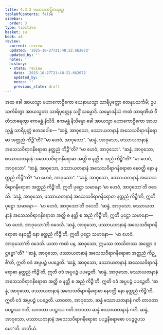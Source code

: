 ```yaml
---
title: 4.3.3 မဟာကောဋ္ဌိကသုတ္တ
tableOfContents: false
sidebar:
  order: 3
type: tipitaka
basket: su
book: a4
review:
  current: review
  updated: '2025-10-27T21:48:22.662072'
  updated_by: ''
  notes: ''
  history:
  - state: review
    date: '2025-10-27T21:48:22.662072'
    updated_by: ''
    notes: ''
    previous_state: draft
---
```



<ReviewStatus review={frontmatter.review} showDetails={true} />

<HypothesisAnnotation frontmatter={frontmatter} />

<DynamicBreadcrumb />

<Division number="173" book="a4" e="ch" v="15" p="479">

<Paragraph number="1028" book="a4">
အထ ခေါ အာယသ္မာ မဟာကောဋ္ဌိကော ယေနာယသ္မာ သာရိပုတ္တော တေနုပသင်္ကမိ; ဥပသင်္ကမိတွာ အာယသ္မတာ သာရိပုတ္တေန သဒ္ဓိံ သမ္မောဒိ. သမ္မောဒနီယံ ကထံ သာရဏီယံ ဝီတိသာရေတွာ ဧကမန္တံ နိသီဒိ. ဧကမန္တံ နိသိန္နော ခေါ အာယသ္မာ မဟာကောဋ္ဌိကော အာယသ္မန္တံ သာရိပုတ္တံ ဧတဒဝေါစ—
</Paragraph>

<Paragraph number="1029" book="a4">
“ဆန္နံ, အာဝုသော, ဖဿာယတနာနံ အသေသဝိရာဂနိရောဓာ အတ္ထညံ ကိဉ္စီ”တိ?
</Paragraph>

<Paragraph number="1030" book="a4">
“မာ ဟေဝံ, အာဝုသော”.
</Paragraph>

<Paragraph number="1031" book="a4">
“ဆန္နံ, အာဝုသော, ဖဿာယတနာနံ အသေသဝိရာဂနိရောဓာ နတ္ထညံ ကိဉ္စီ”တိ?
</Paragraph>

<Paragraph number="1032" book="a4">
“မာ ဟေဝံ, အာဝုသော”.
</Paragraph>

<Paragraph number="1033" book="a4">
“ဆန္နံ, အာဝုသော, ဖဿာယတနာနံ အသေသဝိရာဂနိရောဓာ အတ္ထိ စ နတ္ထိ စ အညံ ကိဉ္စီ”တိ?
</Paragraph>

<Paragraph number="1034" book="a4">
“မာ ဟေဝံ, အာဝုသော”.
</Paragraph>

<Paragraph number="1035" book="a4">
“ဆန္နံ, အာဝုသော, ဖဿာယတနာနံ အသေသဝိရာဂနိရောဓာ နေဝတ္ထိ နော နတ္ထညံ ကိဉ္စီ”တိ?
</Paragraph>

<Paragraph number="1036" book="a4">
“မာ ဟေဝံ, အာဝုသော”.
</Paragraph>

<Paragraph number="1037" book="a4">
“‘ဆန္နံ, အာဝုသော, ဖဿာယတနာနံ အသေသဝိရာဂနိရောဓာ အတ္ထညံ ကိဉ္စီ’တိ, ဣတိ ပုဋ္ဌော သမာနော ‘မာ ဟေဝံ, အာဝုသော’တိ ဝဒေသိ. ‘ဆန္နံ, အာဝုသော, ဖဿာယတနာနံ အသေသဝိရာဂနိရောဓာ နတ္ထညံ ကိဉ္စီ’တိ, ဣတိ ပုဋ္ဌော သမာနော—  ‘မာ ဟေဝံ, အာဝုသော’တိ ဝဒေသိ. ‘ဆန္နံ, အာဝုသော, ဖဿာယတနာနံ အသေသဝိရာဂနိရောဓာ အတ္ထိ စ နတ္ထိ စ အညံ ကိဉ္စီ’တိ, ဣတိ ပုဋ္ဌော သမာနော—  ‘မာ ဟေဝံ, အာဝုသော’တိ ဝဒေသိ. ‘ဆန္နံ, အာဝုသော, ဖဿာယတနာနံ အသေသဝိရာဂနိရောဓာ နေဝတ္ထိ နော နတ္ထညံ ကိဉ္စီ’တိ, ဣတိ ပုဋ္ဌော သမာနော—  ‘မာ ဟေဝံ, အာဝုသော’တိ ဝဒေသိ. ယထာ ကထံ ပန, အာဝုသော, ဣမဿ ဘာသိတဿ အတ္ထော ဒဋ္ဌဗ္ဗော”တိ?
</Paragraph>

<Paragraph number="1038" book="a4">
“‘ဆန္နံ, အာဝုသော, ဖဿာယတနာနံ အသေသဝိရာဂနိရောဓာ အတ္ထညံ ကိဉ္စီ’တိ, ဣတိ ဝဒံ အပ္ပပဉ္စံ ပပဉ္စေတိ. ‘ဆန္နံ, အာဝုသော, ဖဿာယတနာနံ အသေသဝိရာဂနိရောဓာ နတ္ထညံ ကိဉ္စီ’တိ, ဣတိ ဝဒံ အပ္ပပဉ္စံ ပပဉ္စေတိ. ‘ဆန္နံ, အာဝုသော, ဖဿာယတနာနံ အသေသဝိရာဂနိရောဓာ အတ္ထိ စ နတ္ထိ စ အညံ ကိဉ္စီ’တိ, ဣတိ ဝဒံ အပ္ပပဉ္စံ ပပဉ္စေတိ. ‘ဆန္နံ, အာဝုသော, ဖဿာယတနာနံ အသေသဝိရာဂနိရောဓာ နေဝတ္ထိ နော နတ္ထညံ ကိဉ္စီ’တိ, ဣတိ ဝဒံ အပ္ပပဉ္စံ ပပဉ္စေတိ. ယာဝတာ, အာဝုသော, ဆန္နံ ဖဿာယတနာနံ ဂတိ တာဝတာ ပပဉ္စဿ ဂတိ; ယာဝတာ ပပဉ္စဿ ဂတိ တာဝတာ ဆန္နံ ဖဿာယတနာနံ ဂတိ. ဆန္နံ, အာဝုသော, ဖဿာယတနာနံ အသေသဝိရာဂနိရောဓာ ပပဉ္စနိရောဓော ပပဉ္စဝူပသမော”တိ.

</Paragraph>
</Division>

<Paragraph number="1039" type="center" book="a4">
တတိယံ.
</Paragraph>